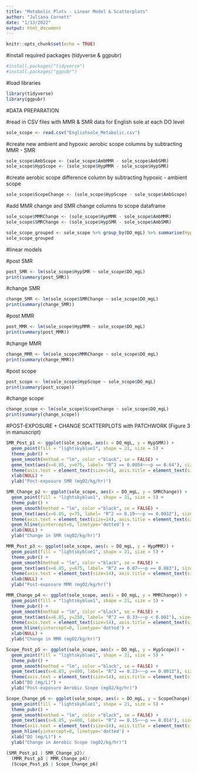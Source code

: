 ```yaml
---
title: "Metabolic Plots - Linear Model & Scatterplots"
author: "Juliana Cornett"
date: "1/13/2022"
output: html_document
---
```


```r
knitr::opts_chunk$set(echo = TRUE)
```

#install required packages (tidyverse & ggpubr)

```r
#install.packages("tidyverse")
#install.packages("ggpubr")
```

#load libraries

```r
library(tidyverse)
library(ggpubr)
```

#DATA PREPARATION

#read in CSV files with MMR & SMR data for English sole at each DO level

```r
sole_scope <- read.csv("Englishsole_Metabolic.csv")
```

#create new ambient and hypoxic aerobic scope columns by subtracting MMR - SMR

```r
sole_scope$AmbScope <- (sole_scope$AmbMMR - sole_scope$AmbSMR)
sole_scope$HypScope <- (sole_scope$HypMMR - sole_scope$HypSMR)
```

#create aerobic scope difference column by subtracting hypoxic - ambient scope

```r
sole_scope$ScopeChange <- (sole_scope$HypScope - sole_scope$AmbScope)
```

#add MMR change and SMR change columns to scope dataframe

```r
sole_scope$MMRChange <- (sole_scope$HypMMR - sole_scope$AmbMMR)
sole_scope$SMRChange <- (sole_scope$HypSMR - sole_scope$AmbSMR)
```

```r
sole_scope_grouped <- sole_scope %>% group_by(DO_mgL) %>% summarise(HypMMRAvg = mean(HypMMR, na.rm = TRUE), HypSMRAvg = mean(HypSMR, na.rm = TRUE), HypScopeAvg = mean(HypScope, na.rm = TRUE))
sole_scope_grouped
```

#linear models

#post SMR

```r
post_SMR <- lm(sole_scope$HypSMR ~ sole_scope$DO_mgL)
print(summary(post_SMR))
```

#change SMR

```r
change_SMR <- lm(sole_scope$SMRChange ~ sole_scope$DO_mgL)
print(summary(change_SMR))
```

#post MMR

```r
post_MMR <- lm(sole_scope$HypMMR ~ sole_scope$DO_mgL)
print(summary(post_MMR))
```

#change MMR

```r
change_MMR <- lm(sole_scope$MMRChange ~ sole_scope$DO_mgL)
print(summary(change_MMR))
```

#post scope

```r
post_scope <- lm(sole_scope$HypScope ~ sole_scope$DO_mgL)
print(summary(post_scope))
```

#change scope

```r
change_scope <- lm(sole_scope$ScopeChange ~ sole_scope$DO_mgL)
print(summary(change_scope))
```

#POST-EXPOSURE + CHANGE SCATTERPLOTS with PATCHWORK (Figure 3 in manuscript)

```r
SMR_Post_p1 <- ggplot(sole_scope, aes(x = DO_mgL, y = HypSMR)) +
  geom_point(fill = "lightskyblue1", shape = 21, size = 5) +
  theme_pubr() +
  geom_smooth(method = "lm", color ="black", se = FALSE) +
  geom_text(aes(x=6.85, y=675, label= "R^2 == 0.0054~~~p == 0.64"), size=6, parse = TRUE) +
  theme(axis.text = element_text(size=14), axis.title = element_text(size=16, face="bold")) + 
  xlab(NULL) +
  ylab("Post-exposure SMR (mgO2/kg/hr)")

SMR_Change_p2 <- ggplot(sole_scope, aes(x = DO_mgL, y = SMRChange)) +
  geom_point(fill = "lightskyblue1", shape = 21, size = 5) +
  theme_pubr() +
  geom_smooth(method = "lm", color ="black", se = FALSE) +
  geom_text(aes(x=6.85, y=75, label= "R^2 == 0.19~~~p == 0.0032"), size=6, parse = TRUE) +
  theme(axis.text = element_text(size=14), axis.title = element_text(size=16, face="bold")) +
  geom_hline(yintercept=0, linetype='dotted') + 
  xlab(NULL) +
  ylab("Change in SMR (mgO2/kg/hr)")

MMR_Post_p3 <- ggplot(sole_scope, aes(x = DO_mgL, y = HypMMR)) +
  geom_point(fill = "lightskyblue1", shape = 21, size = 5) +
  theme_pubr() +
  geom_smooth(method = "lm", color ="black", se = FALSE) +
  geom_text(aes(x=6.85, y=675, label= "R^2 == 0.07~~~p == 0.083"), size=6, parse = TRUE) +
  theme(axis.text = element_text(size=14), axis.title = element_text(size=16, face="bold")) + 
  xlab(NULL) +
  ylab("Post-exposure MMR (mgO2/kg/hr)")

MMR_Change_p4 <- ggplot(sole_scope, aes(x = DO_mgL, y = MMRChange)) +
  geom_point(fill = "lightskyblue1", shape = 21, size = 5) +
  theme_pubr() +
  geom_smooth(method = "lm", color ="black", se = FALSE) +
  geom_text(aes(x=6.85, y=250, label= "R^2 == 0.33~~~p < 0.001"), size=6, parse = TRUE) +
  theme(axis.text = element_text(size=14), axis.title = element_text(size=16, face="bold")) +
  geom_hline(yintercept=0, linetype='dotted') + 
  xlab(NULL) +
  ylab("Change in MMR (mgO2/kg/hr)")

Scope_Post_p5 <- ggplot(sole_scope, aes(x = DO_mgL, y = HypScope)) +
  geom_point(fill = "lightskyblue1", shape = 21, size = 5) +
  theme_pubr() +
  geom_smooth(method = "lm", color ="black", se = FALSE) +
  geom_text(aes(x=6.85, y=400, label= "R^2 == 0.23~~~p == 0.0012"), size=6, parse = TRUE) +
  theme(axis.text = element_text(size=14), axis.title = element_text(size=16, face="bold")) + 
  xlab("DO (mg/L)") +
  ylab("Post-exposure Aerobic Scope (mgO2/kg/hr)")

Scope_Change_p6 <- ggplot(sole_scope, aes(x = DO_mgL, y = ScopeChange)) +
  geom_point(fill = "lightskyblue1", shape = 21, size = 5) +
  theme_pubr() +
  geom_smooth(method = "lm", color ="black", se = FALSE) +
  geom_text(aes(x=6.85, y=400, label= "R^2 == 0.15~~~p == 0.014"), size=6, parse = TRUE) +
  theme(axis.text = element_text(size=14), axis.title = element_text(size=16, face="bold")) +
  geom_hline(yintercept=0, linetype='dotted') + 
  xlab("DO (mg/L)") +
  ylab("Change in Aerobic Scope (mgO2/kg/hr)")

(SMR_Post_p1 | SMR_Change_p2)/
  (MMR_Post_p3 | MMR_Change_p4)/
  (Scope_Post_p5 | Scope_Change_p6)
```
